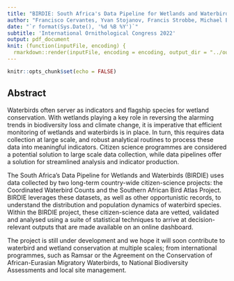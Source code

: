 ```yaml
---
title: "BIRDIE: South Africa's Data Pipeline for Wetlands and Waterbirds"
author: "Francisco Cervantes, Yvan Stojanov, Francis Strobbe, Michael Brooks and Res Altwegg"
date: "`r format(Sys.Date(), '%d %B %Y')`"
subtitle: 'International Ornithological Congress 2022'
output: pdf_document
knit: (function(inputFile, encoding) {
  rmarkdown::render(inputFile, encoding = encoding, output_dir = "../output") })
---
```


```r
knitr::opts_chunk$set(echo = FALSE)
```

## Abstract

Waterbirds often server as indicators and flagship species for wetland conservation. With wetlands playing a key role in reversing the alarming trends in biodiversity loss and climate change, it is imperative that efficient monitoring of wetlands and waterbirds is in place. In turn, this requires data collection at large scale, and robust analytical routines to process these data into meaningful indicators. Citizen science programmes are considered a potential solution to large scale data collection, while data pipelines offer a solution for streamlined analysis and indicator production.

The South Africa’s Data Pipeline for Wetlands and Waterbirds (BIRDIE) uses data collected by two long-term country-wide citizen-science projects: the Coordinated Waterbird Counts and the Southern African Bird Atlas Project. BIRDIE leverages these datasets, as well as other opportunistic records, to understand the distribution and population dynamics of waterbird species. Within the BIRDIE project, these citizen-science data are vetted, validated and analysed using a suite of statistical techniques to arrive at decision-relevant outputs that are made available on an online dashboard.

The project is still under development and we hope it will soon contribute to waterbird and wetland conservation at multiple scales; from international programmes, such as Ramsar or the Agreement on the Conservation of African-Eurasian Migratory Waterbirds, to National Biodiversity Assessments and local site management.

